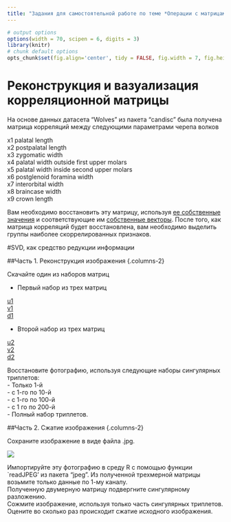 ```yaml
---
title: "Задания для самостоятельной работе по теме *Операции с матрицами*"
---
```


```r
# output options
options(width = 70, scipen = 6, digits = 3)
library(knitr)
# chunk default options
opts_chunk$set(fig.align='center', tidy = FALSE, fig.width = 7, fig.height = 3, warning = FALSE)
```

# Реконструкция и вазуализация корреляционной матрицы

На основе данных датасета "Wolves" из пакета "candisc" была получена матрица корреляций между следующими параметрами черепа волков   

x1 palatal length     
x2 postpalatal length     
x3 zygomatic width      
x4 palatal width outside first upper molars     
x5 palatal width inside second upper molars       
x6 postglenoid foramina width       
x7 interorbital width        
x8 braincase width         
x9 crown length          

Вам необходимо восстановить эту матрицу, используя [ее собственные значения](data/Eigen_wolv.csv) и соответствующие им [собственные векторы](data/U_wolv.csv). После того, как матрица корреляций будет восстановлена, вам необходимо выделить группы наиболее скоррелированных признаков.  


#SVD, как средство редукции информации

##Часть 1. Реконструкция изображения {.columns-2}

Скачайте один из наборов матриц

- Первый набор из трех матриц 

[u1](data/u1.csv)  
[v1](data/v1.csv)   
[d1](data/d1.csv) 

- Второй набор из трех матриц 

[u2](data/u2.csv)  
[v2](data/v2.csv)   
[d2](data/d2.csv) 

Восстановите фотографию, используя следующие наборы сингулярных триплетов:   
- Только 1-й   
- с 1-го по 10-й   
- с 1-го по 100-й   
- с 1 го по 200-й   
- Полный набор триплетов.  


##Часть 2. Сжатие изображения {.columns-2}

Сохраните изображение в виде файла .jpg.

![](images/VM.jpg)

Импортируйте эту фотографию в среду R с помощью функции `readJPEG' из пакета "jpeg". 
Из полученной трехмерной матрицы возьмите только данные по 1-му каналу.   
Полученную двумерную матрицу подвергните сингулярному разложению.     
Сожмите изображение, используя только часть сингулярных триплетов.   
Оцените во сколько раз происходит сжатие исходного изображения.



